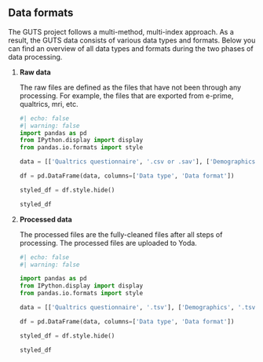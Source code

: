 ## Data formats

The GUTS project follows a multi-method, multi-index approach. As a result, the GUTS data consists of various data types and formats. Below you can find an overview of all data types and formats during the two phases of data processing.

1.  **Raw data**

    The raw files are defined as the files that have not been through any processing. For example, the files that are exported from e-prime, qualtrics, mri, etc.

    ```python
    #| echo: false
    #| warning: false
    import pandas as pd
    from IPython.display import display
    from pandas.io.formats import style
     
    data = [['Qualtrics questionnaire', '.csv or .sav'], ['Demographics', '.csv or .sav'], ['Behavioral', '.csv, .xlsx, .edat3'], ['EEG', '.bdf'], ['EEG behavioral', '.csv'], ['(f)MRI', '.PAR + .REC + .nii or .dcm'],['(f)MRI behavioral','eprime: .edat3, opensesame:, presentations:'], ['ESM','.csv or .tsv'], ['Physiological measures','physical saliva and hair samples']]
     
    df = pd.DataFrame(data, columns=['Data type', 'Data format'])

    styled_df = df.style.hide()

    styled_df 

    ```

2.  **Processed data**

    The processed files are the fully-cleaned files after all steps of processing. The processed files are uploaded to Yoda.

    ```python
    #| echo: false
    #| warning: false

    import pandas as pd
    from IPython.display import display
    from pandas.io.formats import style
     
    data = [['Qualtrics questionnaire', '.tsv'], ['Demographics', '.tsv'], ['Behavioral', '.tsv'],['EEG', '.bdf (bidsified with BIDScoiner)'], ['EEG behavioral', '.tsv'], ['(f)MRI', '.nii conversion files: inplane and w'],['(f)MRI behavioral','.tsv'], ['ESM','.tsv'], ['Physiological measures','.tsv']]
     
    df = pd.DataFrame(data, columns=['Data type', 'Data format'])
     
    styled_df = df.style.hide()

    styled_df 

    ```
